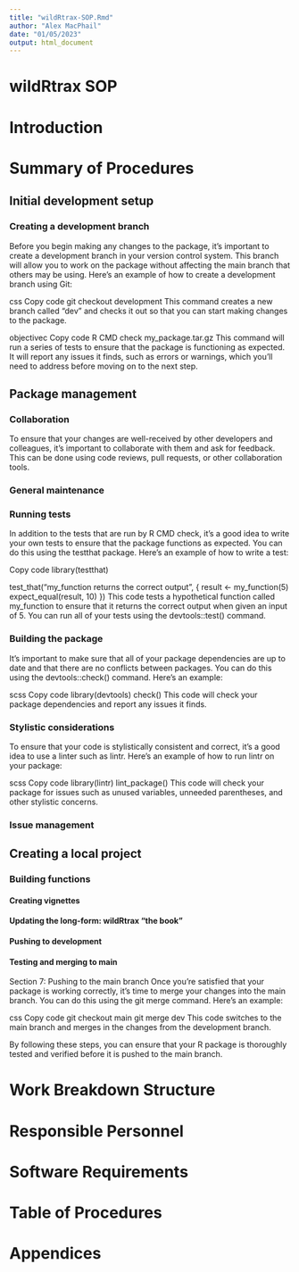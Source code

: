 ```yaml
---
title: "wildRtrax-SOP.Rmd"
author: "Alex MacPhail"
date: "01/05/2023"
output: html_document
---
```


# wildRtrax SOP {-}

# Introduction

# Summary of Procedures

## Initial development setup

### Creating a development branch

Before you begin making any changes to the package, it's important to create a development branch in your version control system. This branch will allow you to work on the package without affecting the main branch that others may be using. Here's an example of how to create a development branch using Git:

css
Copy code
git checkout development
This command creates a new branch called "dev" and checks it out so that you can start making changes to the package.

objectivec
Copy code
R CMD check my_package.tar.gz
This command will run a series of tests to ensure that the package is functioning as expected. It will report any issues it finds, such as errors or warnings, which you'll need to address before moving on to the next step.

## Package management

### Collaboration

To ensure that your changes are well-received by other developers and colleagues, it's important to collaborate with them and ask for feedback. This can be done using code reviews, pull requests, or other collaboration tools.

### General maintenance

### Running tests

In addition to the tests that are run by R CMD check, it's a good idea to write your own tests to ensure that the package functions as expected. You can do this using the testthat package. Here's an example of how to write a test:

Copy code
library(testthat)

test_that("my_function returns the correct output", {
  result <- my_function(5)
  expect_equal(result, 10)
})
This code tests a hypothetical function called my_function to ensure that it returns the correct output when given an input of 5. You can run all of your tests using the devtools::test() command.

### Building the package

It's important to make sure that all of your package dependencies are up to date and that there are no conflicts between packages. You can do this using the devtools::check() command. Here's an example:

scss
Copy code
library(devtools)
check()
This code will check your package dependencies and report any issues it finds.

### Stylistic considerations

To ensure that your code is stylistically consistent and correct, it's a good idea to use a linter such as lintr. Here's an example of how to run lintr on your package:

scss
Copy code
library(lintr)
lint_package()
This code will check your package for issues such as unused variables, unneeded parentheses, and other stylistic concerns.


### Issue management





## Creating a local project


### Building functions


#### Creating vignettes


#### Updating the long-form: wildRtrax "the book"


#### Pushing to development


#### Testing and merging to main

Section 7: Pushing to the main branch
Once you're satisfied that your package is working correctly, it's time to merge your changes into the main branch. You can do this using the git merge command. Here's an example:

css
Copy code
git checkout main
git merge dev
This code switches to the main branch and merges in the changes from the development branch.

By following these steps, you can ensure that your R package is thoroughly tested and verified before it is pushed to the main branch.


# Work Breakdown Structure

# Responsible Personnel

# Software Requirements

# Table of Procedures

# Appendices

# 


